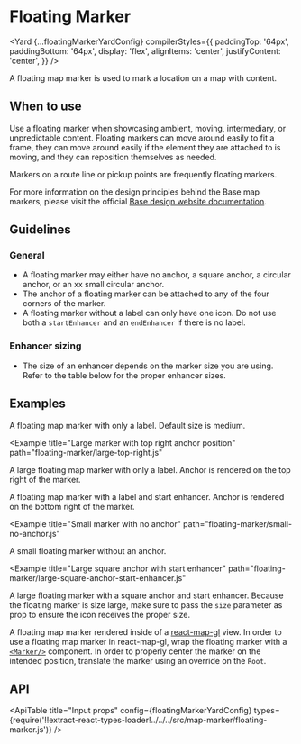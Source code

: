 <!--
Copyright (c) Uber Technologies, Inc.

This source code is licensed under the MIT license found in the
LICENSE file in the root directory of this source tree.
-->






# Floating Marker

<Yard
  {...floatingMarkerYardConfig}
  compilerStyles={{
    paddingTop: '64px',
    paddingBottom: '64px',
    display: 'flex',
    alignItems: 'center',
    justifyContent: 'center',
  }}
/>

A floating map marker is used to mark a location on a map with content.

## When to use

Use a floating marker when showcasing ambient, moving, intermediary, or unpredictable content. Floating markers can move around easily to fit a frame, they can move around easily if the element they are attached to is moving, and they can reposition themselves as needed.

Markers on a route line or pickup points are frequently floating markers.

For more information on the design principles behind the Base map markers, please visit the official [Base design website documentation](https://base.uber.com/map-usage-markers).

## Guidelines

### General

- A floating marker may either have no anchor, a square anchor, a circular anchor, or an xx small circular anchor.
- The anchor of a floating marker can be attached to any of the four corners of the marker.
- A floating marker without a label can only have one icon. Do not use both a `startEnhancer` and an `endEnhancer` if there is no label.

### Enhancer sizing

- The size of an enhancer depends on the marker size you are using. Refer to the table below for the proper enhancer sizes.

<FloatingMarkerSizingTable />

## Examples

<Example title="Basic usage with label" path="floating-marker/basic.js">
  <FloatingMarkerContainer>
    <Basic />
  </FloatingMarkerContainer>
</Example>

A floating map marker with only a label. Default size is medium.

<Example
  title="Large marker with top right anchor position"
  path="floating-marker/large-top-right.js"
>
  <FloatingMarkerContainer>
    <LargeTopRight />
  </FloatingMarkerContainer>
</Example>

A large floating map marker with only a label. Anchor is rendered on the top right of the marker.

<Example title="Start enhancer" path="floating-marker/start-enhancer.js">
  <FloatingMarkerContainer>
    <StartEnhancer />
  </FloatingMarkerContainer>
</Example>

A floating map marker with a label and start enhancer. Anchor is rendered on the bottom right of the marker.

<Example
  title="Small marker with no anchor"
  path="floating-marker/small-no-anchor.js"
>
  <FloatingMarkerContainer>
    <SmallNoAnchor />
  </FloatingMarkerContainer>
</Example>

A small floating marker without an anchor.

<Example
  title="Large square anchor with start enhancer"
  path="floating-marker/large-square-anchor-start-enhancer.js"
>
  <FloatingMarkerContainer>
    <LargeSquareAnchorStartEnhancer />
  </FloatingMarkerContainer>
</Example>

A large floating marker with a square anchor and start enhancer. Because the floating marker is size large, make sure to pass the `size` parameter as prop to ensure the icon receives the proper size.

<Example title="Usage with react-map-gl" path="floating-marker/react-map-gl.js">
  <ReactMapGL />
</Example>

A floating map marker rendered inside of a [react-map-gl](https://visgl.github.io/react-map-gl/) view. In order to use a floating map marker in react-map-gl, wrap the floating marker with a [`<Marker/>`](https://visgl.github.io/react-map-gl/docs/api-reference/marker) component. In order to properly center the marker on the intended position, translate the marker using an override on the `Root`.

## API

<ApiTable
  title="Input props"
  config={floatingMarkerYardConfig}
  types={require('!!extract-react-types-loader!../../../src/map-marker/floating-marker.js')}
/>

<Exports
  component={FloatingMarkerExports}
  title="Floating Marker exports"
  path="baseui/map-marker"
/>
